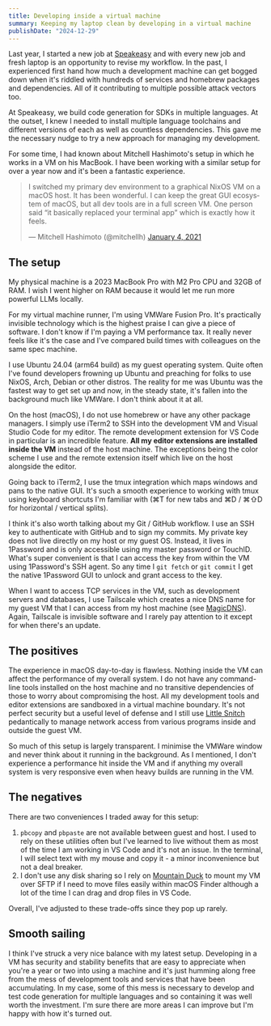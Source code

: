 ```yaml
---
title: Developing inside a virtual machine
summary: Keeping my laptop clean by developing in a virtual machine
publishDate: "2024-12-29"
---
```



Last year, I started a new job at [Speakeasy](https://speakeasy.com/) and with every new job and fresh laptop is an opportunity to revise my workflow. In the past, I experienced first hand how much a development machine can get bogged down when it's riddled with hundreds of services and homebrew packages and dependencies. All of it contributing to multiple possible attack vectors too.

At Speakeasy, we build code generation for SDKs in multiple languages. At the outset, I knew I needed to install multiple language toolchains and different versions of each as well as countless dependencies. This gave me the necessary nudge to try a new approach for managing my development.

For some time, I had known about Mitchell Hashimoto's setup in which he works in a VM on his MacBook. I have been working with a similar setup for over a year now and it's been a fantastic experience.

<blockquote class="twitter-tweet"><p lang="en" dir="ltr">I switched my primary dev environment to a graphical NixOS VM on a macOS host. It has been wonderful. I can keep the great GUI ecosystem of macOS, but all dev tools are in a full screen VM. One person said “it basically replaced your terminal app” which is exactly how it feels.</p>&mdash; Mitchell Hashimoto (@mitchellh) <a href="https://twitter.com/mitchellh/status/1346136404682625024?ref_src=twsrc%5Etfw">January 4, 2021</a></blockquote> <script async src="https://platform.twitter.com/widgets.js" charset="utf-8"></script>

## The setup

My physical machine is a 2023 MacBook Pro with M2 Pro CPU and 32GB of RAM. I wish I went higher on RAM because it would let me run more powerful LLMs locally.

For my virtual machine runner, I'm using VMWare Fusion Pro. It's practically invisible technology which is the highest praise I can give a piece of software. I don't know if I'm paying a VM performance tax. It really never feels like it's the case and I've compared build times with colleagues on the same spec machine.

I use Ubuntu 24.04 (arm64 build) as my guest operating system. Quite often I've found developers frowning up Ubuntu and preaching for folks to use NixOS, Arch, Debian or other distros. The reality for me was Ubuntu was the fastest way to get set up and now, in the steady state, it's fallen into the background much like VMWare. I don't think about it at all.

On the host (macOS), I do not use homebrew or have any other package managers. I simply use iTerm2 to SSH into the development VM and Visual Studio Code for my editor. The remote development extension for VS Code in particular is an incredible feature. **All my editor extensions are installed inside the VM** instead of the host machine. The exceptions being the color scheme I use and the remote extension itself which live on the host alongside the editor.


<ImageLink src={vscExt} alt="A screenshot of VS Code showing most extensions installed and running inside the VM" /> 

Going back to iTerm2, I use the tmux integration which maps windows and pans to the native GUI. It's such a smooth experience to working with tmux using keyboard shortcuts I'm familiar with (⌘T for new tabs and ⌘D / ⌘⇧D for horizontal / vertical splits).


<ImageLink src={tmuxIterm2} alt="iTerm2 with tmux integration showing how windows and panes map to native tabs and splits" /> 

I think it's also worth talking about my Git / GitHub workflow. I use an SSH key to authenticate with GitHub and to sign my commits. My private key does not live directly on my host or my guest OS. Instead, it lives in 1Password and is only accessible using my master password or TouchID. What's super convenient is that I can access the key from within the VM using 1Password's SSH agent. So any time I `git fetch` or `git commit` I get the native 1Password GUI to unlock and grant access to the key.


<ImageLink src={ssh1p} alt="Running git fetch in my development VM triggers the 1Password prompt to grant access to the key" />

When I want to access TCP services in the VM, such as development servers and databases, I use Tailscale which creates a nice DNS name for my guest VM that I can access from my host machine (see [MagicDNS](https://tailscale.com/kb/1081/magicdns)). Again, Tailscale is invisible software and I rarely pay attention to it except for when there's an update.

## The positives

The experience in macOS day-to-day is flawless. Nothing inside the VM can affect the performance of my overall system. I do not have any command-line tools installed on the host machine and no transitive dependencies of those to worry about compromising the host. All my development tools and editor extensions are sandboxed in a virtual machine boundary. It's not perfect security but a useful level of defense and I still use [Little Snitch](https://www.obdev.at/products/littlesnitch/index.html) pedantically to manage network access from various programs inside and outside the guest VM.

So much of this setup is largely transparent. I minimise the VMWare window and never think about it running in the background. As I mentioned, I don't experience a performance hit inside the VM and if anything my overall system is very responsive even when heavy builds are running in the VM.

## The negatives

There are two conveniences I traded away for this setup:

1. `pbcopy` and `pbpaste` are not available between guest and host. I used to rely on these utilities often but I've learned to live without them as most of the time I am working in VS Code and it's not an issue. In the terminal, I will select text with my mouse and copy it - a minor inconvenience but not a deal breaker.
2. I don't use any disk sharing so I rely on [Mountain Duck](https://mountainduck.io/) to mount my VM over SFTP if I need to move files easily within macOS Finder although a lot of the time I can drag and drop files in VS Code.

Overall, I've adjusted to these trade-offs since they pop up rarely.

## Smooth sailing

I think I've struck a very nice balance with my latest setup. Developing in a VM has security and stability benefits that are easy to appreciate when you're a year or two into using a machine and it's just humming along free from the mess of development tools and services that have been accumulating. In my case, some of this mess is necessary to develop and test code generation for multiple languages and so containing it was well worth the investment. I'm sure there are more areas I can improve but I'm happy with how it's turned out.